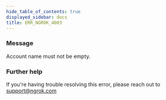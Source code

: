```yaml
---
hide_table_of_contents: true
displayed_sidebar: docs
title: ERR_NGROK_4003
---
```




### Message

Account name must not be empty.

<ErrorDetails error="err_ngrok_4003" />

### Further help

If you're having trouble resolving this error, please reach out to [support@ngrok.com](mailto:support@ngrok.com?subject=Help%20with%20ERR_NGROK_4003)

